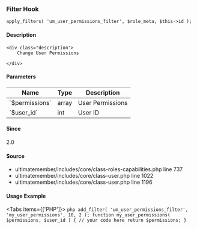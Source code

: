 
### Filter Hook    
    
```
apply_filters( 'um_user_permissions_filter', $role_meta, $this->id );
```

#### Description
    <div class="description">
        Change User Permissions
 
    </div>

#### Parameters
            
<table className="table-auto mt-2 border dark:border-gray-500 p-5 text-sm text-left">
<thead>
<tr>
<th  className="px-3">Name</th>
<th  className="px-3">Type</th>
<th  className="px-3">Description</th>
</tr>
</thead>
<tbody>
               <tr >
               <td className="px-3 py-2">`$permissions`</td>
               <td className="px-3 py-2">array</td>
               <td className="px-3 py-2 text-sm">User Permissions</td>
               </tr>
               <tr >
               <td className="px-3 py-2">`$user_id`</td>
               <td className="px-3 py-2">int</td>
               <td className="px-3 py-2 text-sm">User ID</td>
               </tr>
</tbody>
</table>

#### Since
<div class="description">
2.0
</div>

#### Source
  - <Link href="/developer/files/includes-core-class-roles-capabilities#source-view.737">ultimatemember/includes/core/class-roles-capabilities.php</Link> <Link href="/developer/files/includes-core-class-roles-capabilities#source-view.737">line 737</Link>
  - <Link href="/developer/files/includes-core-class-user#source-view.1022">ultimatemember/includes/core/class-user.php</Link> <Link href="/developer/files/includes-core-class-user#source-view.1022">line 1022</Link>
  - <Link href="/developer/files/includes-core-class-user#source-view.1196">ultimatemember/includes/core/class-user.php</Link> <Link href="/developer/files/includes-core-class-user#source-view.1196">line 1196</Link>



#### Usage Example

<Tabs items={['PHP']}>
    <Tab>
    ```php
    add_filter( 'um_user_permissions_filter', 'my_user_permissions', 10, 2 );
 function my_user_permissions( $permissions, $user_id ) {
     // your code here
     return $permissions;
 }
    ```
    </Tab>
</Tabs>